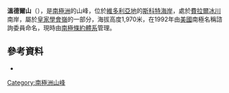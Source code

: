 {{coord|77|54|S|162|18|E|display=title}}

'''溫德爾山'''（{{lang-en|Mount Windle}}），是[[南極洲|南極洲]]的山峰，位於[[維多利亞地|維多利亞地]]的[[斯科特海岸|斯科特海岸]]，處於[[費拉爾冰川|費拉爾冰川]]南岸，屬於[[皇家學會嶺|皇家學會嶺]]的一部分，海拔高度1,970米，在1992年由[[美國|美國]]南極名稱諮詢委員命名，現時由[[南極條約體系|南極條約體系]]管理。

==參考資料==
*{{usgs-gazetteer}}

{{DEFAULTSORT:Mount Windle}}
[[Category:南極洲山峰|Category:南極洲山峰]]


{{ScottCoast-geo-stub}}